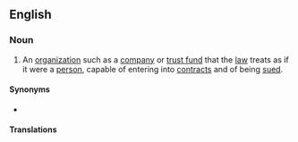 {{also|legal-entity}}
==English==
{{wikipedia|lang=en}}

===Noun===
{{en-noun}}

# {{lb|en|law}} An [[organization]] such as a [[company]] or [[trust fund]] that the [[law]] treats as if it were a [[person]], capable of entering into [[contract]]s and of being [[sued]].

====Synonyms====
* {{l|en|legal person}}

====Translations====
{{trans-see|organisation that the law treats as a legal person|legal person}}